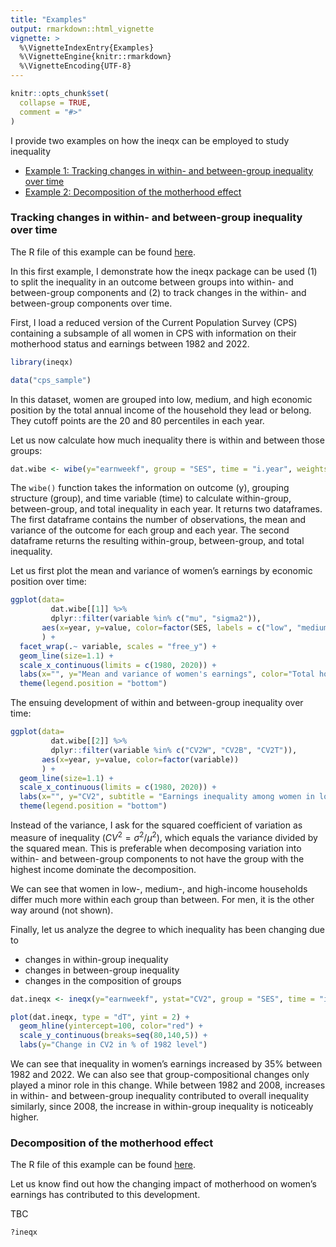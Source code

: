 ```yaml
---
title: "Examples"
output: rmarkdown::html_vignette
vignette: >
  %\VignetteIndexEntry{Examples}
  %\VignetteEngine{knitr::rmarkdown}
  %\VignetteEncoding{UTF-8}
---
```


```r
knitr::opts_chunk$set(
  collapse = TRUE,
  comment = "#>"
)
```

I provide two examples on how the ineqx can be employed to study inequality

- [Example 1: Tracking changes in within- and between-group inequality over time](#e1)
- [Example 2: Decomposition of the motherhood effect](#e2)

### Tracking changes in within- and between-group inequality over time {#e1}

The R file of this example can be found [here](https://benrosche.github.io/rmm/articles/examples_files/ineqx_e1.Rmd).

In this first example, I demonstrate how the ineqx package can be used (1) to split the inequality in an outcome between groups into within- and between-group components and (2) to track changes in the within- and between-group components over time.

First, I load a reduced version of the Current Population Survey (CPS) containing a subsample of all women in CPS with information on their motherhood status and earnings between 1982 and 2022.

```r
library(ineqx)

data("cps_sample")
```

In this dataset, women are grouped into low, medium, and high economic position by the total annual income of the household they lead or belong. They cutoff points are the 20 and 80 percentiles in each year.

Let us now calculate how much inequality there is within and between those groups:

```r
dat.wibe <- wibe(y="earnweekf", group = "SES", time = "i.year", weights = "earnwtf", long=T, dat=cps_sample)
```

The `wibe()` function takes the information on outcome (y), grouping structure (group), and time variable (time) to calculate within-group, between-group, and total inequality in each year. It returns two dataframes. The first dataframe contains the number of observations, the mean and variance of the outcome for each group and each year. The second dataframe returns the resulting within-group, between-group, and total inequality. 

Let us first plot the mean and variance of women's earnings by economic position over time:

```r
ggplot(data=
         dat.wibe[[1]] %>% 
         dplyr::filter(variable %in% c("mu", "sigma2")), 
       aes(x=year, y=value, color=factor(SES, labels = c("low", "medium", "high")))
       ) +
  facet_wrap(.~ variable, scales = "free_y") +
  geom_line(size=1.1) + 
  scale_x_continuous(limits = c(1980, 2020)) +
  labs(x="", y="Mean and variance of women's earnings", color="Total household income") +
  theme(legend.position = "bottom")
```

The ensuing development of within and between-group inequality over time:

```r
ggplot(data=
         dat.wibe[[2]] %>% 
         dplyr::filter(variable %in% c("CV2W", "CV2B", "CV2T")), 
       aes(x=year, y=value, color=factor(variable))
       ) +
  geom_line(size=1.1) + 
  scale_x_continuous(limits = c(1980, 2020)) +
  labs(x="", y="CV2", subtitle = "Earnings inequality among women in low-, medium-, and high-income households", color="Total household income") +
  theme(legend.position = "bottom")
```

Instead of the variance, I ask for the squared coefficient of variation as measure of inequality ($CV^{2}=\sigma^{2}/\mu^{2}$), which equals the variance divided by the squared mean. This is preferable when decomposing variation into within- and between-group components to not have the group with the highest income dominate the decomposition.

We can see that women in low-, medium-, and high-income households differ much more within each group than between. For men, it is the other way around (not shown).

Finally, let us analyze the degree to which inequality has been changing due to

- changes in within-group inequality
- changes in between-group inequality
- changes in the composition of groups

```r
dat.ineqx <- ineqx(y="earnweekf", ystat="CV2", group = "SES", time = "i.year", ref=1982, weights= "earnwtf", dat = cps_sample)

plot(dat.ineqx, type = "dT", yint = 2) + 
  geom_hline(yintercept=100, color="red") + 
  scale_y_continuous(breaks=seq(80,140,5)) +
  labs(y="Change in CV2 in % of 1982 level") 
```

We can see that inequality in women's earnings increased by 35% between 1982 and 2022. 
We can also see that group-compositional changes only played a minor role in this change.
While between 1982 and 2008, increases in within- and between-group inequality contributed to overall inequality similarly, since 2008, the increase in within-group inequality is noticeably higher.

### Decomposition of the motherhood effect{#e2}

The R file of this example can be found [here](https://benrosche.github.io/rmm/articles/examples_files/ineqx_e2.Rmd).

Let us know find out how the changing impact of motherhood on women's earnings has contributed to this development.

TBC

```r
?ineqx
```
